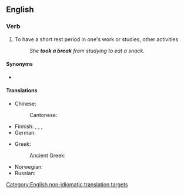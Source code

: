 ==English==

===Verb===
{{en-verb|head=[[take]] a [[break]]|takes a break|taking a break|took a break|taken a break}}

# To have a short rest period in one's work or studies, other activities
#: ''She '''took a break''' from studying to eat a snack.''

====Synonyms====
* {{l|en|have a break}}

====Translations====
{{trans-top|to have a short rest period in one's work}}
* Chinese:
*: Cantonese: {{t|yue|休息|tr=jau1 sik1|sc=Hani}}
* Finnish: {{t+|fi|levätä}}, {{t|fi|[[pitää]] [[tauko]]}}, {{t+|fi|huilata}}, {{t|fi|huilia}}
* German: {{t|de|eine Pause machen}}
{{trans-mid}}
* Greek:
*: Ancient Greek: {{t|grc|ἀναπαύομαι}}
* Norwegian: {{t|no|ta en pause}}
* Russian: {{t+|ru|передохну́ть|pf}}
{{trans-bottom}}

[[Category:English non-idiomatic translation targets]]